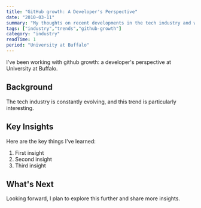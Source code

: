 ```yaml
---
title: "GitHub growth: A Developer's Perspective"
date: "2010-03-11"
summary: "My thoughts on recent developments in the tech industry and what they mean for developers."
tags: ["industry","trends","github-growth"]
category: "industry"
readTime: 1
period: "University at Buffalo"
---
```


I've been working with github growth: a developer's perspective at University at Buffalo.

## Background

The tech industry is constantly evolving, and this trend is particularly interesting.

## Key Insights

Here are the key things I've learned:

1. First insight
2. Second insight
3. Third insight

## What's Next

Looking forward, I plan to explore this further and share more insights.

